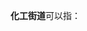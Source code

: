 '''化工街道'''可以指：
{{PRC admin/disambig|21/11/02/007/000|21/14/02/006/000|23/01/04/024/000}}
{{disambig|cat=四字乡级行政区划消歧义}}